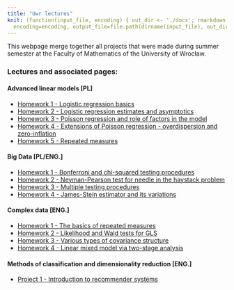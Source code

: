 ```yaml
---
title: "Uwr lectures"
knit: (function(input_file, encoding) { out_dir <- './docs'; rmarkdown::render(input_file,
  encoding=encoding, output_file=file.path(dirname(input_file), out_dir, 'index.html'))})
---
```


This webpage merge together all projects that were made during summer semester at the Faculty of Mathematics of the University of Wrocław.

### Lectures and associated pages:

#### Advanced linear models [PL]

* [Homework 1 - Logistic regression basics](https://keroiw.github.io/UWR-Lectures/Modele1)
* [Homework 2 - Logistic regression estimates and asymptotics](https://keroiw.github.io/UWR-Lectures/Modele2)
* [Homework 3 - Poisson regression and role of factors in the model](https://keroiw.github.io/UWR-Lectures/Modele3)
* [Homework 4 - Extensions of Poisson regression - overdispersion and zero-inflation](https://keroiw.github.io/UWR-Lectures/Modele4)
* [Homework 5 - Repeated measures](https://keroiw.github.io/UWR-Lectures/Modele5)

#### Big Data [PL/ENG.]

* [Homework 1 - Bonferroni and chi-squared testing procedures](https://keroiw.github.io/UWR-Lectures/BigData1)
* [Homework 2 - Neyman-Pearson test for needle in the haystack problem](https://keroiw.github.io/UWR-Lectures/BigData2)
* [Homework 3 - Multiple testing procedures](https://keroiw.github.io/UWR-Lectures/BigData3)
* [Homework 4 - James-Stein estimator and its variations](https://keroiw.github.io/UWR-Lectures/BigData4)

#### Complex data [ENG.]

* [Homework 1 - The basics of repeated measures](https://keroiw.github.io/UWR-Lectures/ComplexData1)
* [Homework 2 - Likelihood and Wald tests for GLS](https://keroiw.github.io/UWR-Lectures/ComplexData2)
* [Homework 3 - Various types of covariance structure](https://keroiw.github.io/UWR-Lectures/ComplexData3)
* [Homework 4 - Linear mixed model via two-stage analysis](https://keroiw.github.io/UWR-Lectures/ComplexData4)

#### Methods of classification and dimensionality reduction [ENG.]

* [Project 1 - Introduction to recommender systems](https://keroiw.github.io/UWR-Lectures/RecommenderSystems)


